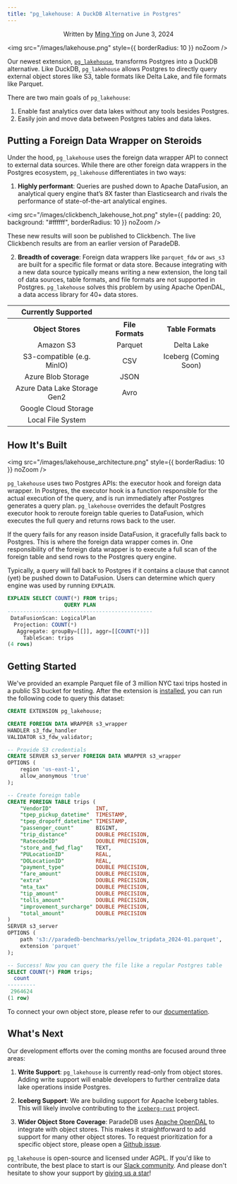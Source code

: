 ```yaml
---
title: "pg_lakehouse: A DuckDB Alternative in Postgres"
---
```


<p align="center">
  Written by <a href="https://www.linkedin.com/in/ming-ying">Ming Ying</a> on
  June 3, 2024
</p>

<img src="/images/lakehouse.png" style={{ borderRadius: 10 }} noZoom />

Our newest extension, [`pg_lakehouse`](https://github.com/paradedb/paradedb/tree/dev/pg_lakehouse), transforms Postgres into a DuckDB alternative. Like DuckDB, `pg_lakehouse` allows Postgres to directly 
query external object stores like S3, table formats like Delta Lake, and file formats like Parquet. 

There are two main goals of `pg_lakehouse`:

1. Enable fast analytics over data lakes without any tools besides Postgres.
2. Easily join and move data between Postgres tables and data lakes.  

## Putting a Foreign Data Wrapper on Steroids

Under the hood, `pg_lakehouse` uses the foreign data wrapper API to connect to external data sources. While there are other foreign data wrappers in the Postgres ecosystem, `pg_lakehouse` differentiates in two ways:

1. **Highly performant**: Queries are pushed down to Apache DataFusion, an analytical query engine that’s 8X faster than Elasticsearch and rivals the performance of state-of-the-art analytical engines.

<img
  src="/images/clickbench_lakehouse_hot.png"
  style={{ padding: 20, background: "#ffffff", borderRadius: 10 }}
  noZoom
/>

<Note>
These new results will soon be published to Clickbench. The live Clickbench results are from an earlier version of ParadeDB.
</Note>

2. **Breadth of coverage**: Foreign data wrappers like `parquet_fdw` or `aws_s3` are built for a specific file format or data store. Because integrating with a new data source typically means writing a new extension, the long tail of data sources, table formats, and file formats are not supported in Postgres. 
`pg_lakehouse` solves this problem by using Apache OpenDAL, a data access library for 40+ data stores.

<table
  id="table"
  style={{
    width: "100%",
    borderCollapse: "collapse",
    border: "0.75px solid #222",
    borderRadius: "10px"
  }}
>
  <tr style={{ display: "flex", color: "#efefef" }}>
    <th
      align="center"
      style={{ width: "100%", textAlign: "left", paddingLeft: 32, fontSize: 16 }}
    >
      Currently Supported
    </th>
  </tr>
  <tr style={{ display: "flex", borderBottom: "0.75px solid #222", color: "#efefef" }}>
    <th
      align="center"
      style={{ width: "34%", textAlign: "left", paddingLeft: 32 }}
    >
      Object Stores
    </th>
    <th
      align="center"
      style={{ width: "33%", textAlign: "left", paddingLeft: 32  }}
    >
      File Formats
    </th>
    <th
      align="center"
      style={{ width: "33%", textAlign: "left", paddingLeft: 32  }}
    >
      Table Formats
    </th>
  </tr>
  <tr style={{ display: "flex" }}>
    <td
      align="center"
      style={{ width: "34%", borderBottom: "0.5px solid #1f1f1f", textAlign: "left", paddingLeft: 32 }}
    >
      Amazon S3
    </td>
    <td
      align="center"
      style={{ width: "33%", borderBottom: "0.5px solid #1f1f1f", textAlign: "left", paddingLeft: 32 }}
    >
      Parquet
    </td>
    <td
      align="center"
      style={{ width: "33%", borderBottom: "0.5px solid #1f1f1f", textAlign: "left", paddingLeft: 32 }}
    >
     Delta Lake 
    </td>
  </tr>
  <tr style={{ display: "flex" }}>
    <td
      align="center"
      style={{ width: "34%", borderBottom: "0.5px solid #1f1f1f", textAlign: "left", paddingLeft: 32 }}
    >
       S3-compatible (e.g. MinIO)
    </td>
    <td
      align="center"
      style={{ width: "33%", borderBottom: "0.5px solid #1f1f1f", textAlign: "left", paddingLeft: 32 }}
    >
      CSV
    </td>
    <td
      align="center"
      style={{ width: "33%", borderBottom: "0.5px solid #1f1f1f", textAlign: "left", paddingLeft: 32 }}
    >
        Iceberg (Coming Soon)
    </td>
  </tr>
  <tr style={{ display: "flex" }}>
    <td
      align="center"
      style={{ width: "34%", borderBottom: "0.5px solid #1f1f1f", textAlign: "left", paddingLeft: 32 }}
    >
       Azure Blob Storage
    </td>
    <td
      align="center"
      style={{ width: "33%", borderBottom: "0.5px solid #1f1f1f", textAlign: "left", paddingLeft: 32 }}
    >
      JSON
    </td>
    <td
      align="center"
      style={{ width: "33%", borderBottom: "0.5px solid #1f1f1f", textAlign: "left", paddingLeft: 32 }}
    >
    </td>
  </tr>
  <tr style={{ display: "flex" }}>
    <td
      align="center"
      style={{ width: "34%", borderBottom: "0.5px solid #1f1f1f", textAlign: "left", paddingLeft: 32 }}
    >
       Azure Data Lake Storage Gen2
    </td>
    <td
      align="center"
      style={{ width: "33%", borderBottom: "0.5px solid #1f1f1f", textAlign: "left", paddingLeft: 32 }}
    >
      Avro
    </td>
    <td
      align="center"
      style={{ width: "33%", borderBottom: "0.5px solid #1f1f1f", textAlign: "left", paddingLeft: 32 }}
    >
    </td>
  </tr>
  <tr style={{ display: "flex" }}>
    <td
      align="center"
      style={{ width: "34%", borderBottom: "0.5px solid #1f1f1f", textAlign: "left", paddingLeft: 32 }}
    >
        Google Cloud Storage
    </td>
    <td
      align="center"
      style={{ width: "33%", borderBottom: "0.5px solid #1f1f1f", textAlign: "left", paddingLeft: 32 }}
    >
    </td>
    <td
      align="center"
      style={{ width: "33%", borderBottom: "0.5px solid #1f1f1f", textAlign: "left", paddingLeft: 32 }}
    >
    </td>
  </tr>
  <tr style={{ display: "flex" }}>
    <td
      align="center"
      style={{ width: "34%", borderBottom: "0.5px solid #1f1f1f", textAlign: "left", paddingLeft: 32 }}
    >
        Local File System
    </td>
    <td
      align="center"
      style={{ width: "33%", borderBottom: "0.5px solid #1f1f1f", textAlign: "left", paddingLeft: 32 }}
    >
    </td>
    <td
      align="center"
      style={{ width: "33%", borderBottom: "0.5px solid #1f1f1f", textAlign: "left", paddingLeft: 32 }}
    >
    </td>
  </tr>
</table>

## How It's Built

<img src="/images/lakehouse_architecture.png" style={{ borderRadius: 10 }} noZoom />

`pg_lakehouse` uses two Postgres APIs: the executor hook and foreign data wrapper. In Postgres, the executor hook is a function responsible for the actual execution of the query, and
is run immediately after Postgres generates a query plan. `pg_lakehouse` overrides the default Postgres executor hook to reroute foreign table queries to DataFusion, which executes the 
full query and returns rows back to the user.

If the query fails for any reason inside DataFusion, it gracefully falls back to Postgres. This is where the foreign data wrapper comes in. One responsibility of the foreign
data wrapper is to execute a full scan of the foreign table and send rows to the Postgres query engine.

Typically, a query will fall back to Postgres if it contains a clause that cannot (yet) be pushed down to DataFusion. Users can determine which query engine was used by running
`EXPLAIN`.

```sql SQL
EXPLAIN SELECT COUNT(*) FROM trips;
                  QUERY PLAN
----------------------------------------------
 DataFusionScan: LogicalPlan
  Projection: COUNT(*)
   Aggregate: groupBy=[[]], aggr=[[COUNT(*)]]
     TableScan: trips
(4 rows)
```

## Getting Started

We've provided an example Parquet file of 3 million NYC taxi trips hosted in a public S3 bucket for testing. After the extension
is [installed](https://github.com/paradedb/paradedb/tree/dev/pg_search#installation), you can run the following code to query this dataset:

```sql
CREATE EXTENSION pg_lakehouse;

CREATE FOREIGN DATA WRAPPER s3_wrapper
HANDLER s3_fdw_handler
VALIDATOR s3_fdw_validator;

-- Provide S3 credentials
CREATE SERVER s3_server FOREIGN DATA WRAPPER s3_wrapper
OPTIONS (
    region 'us-east-1',
    allow_anonymous 'true'
);

-- Create foreign table
CREATE FOREIGN TABLE trips (
    "VendorID"              INT,
    "tpep_pickup_datetime"  TIMESTAMP,
    "tpep_dropoff_datetime" TIMESTAMP,
    "passenger_count"       BIGINT,
    "trip_distance"         DOUBLE PRECISION,
    "RatecodeID"            DOUBLE PRECISION,
    "store_and_fwd_flag"    TEXT,
    "PULocationID"          REAL,
    "DOLocationID"          REAL,
    "payment_type"          DOUBLE PRECISION,
    "fare_amount"           DOUBLE PRECISION,
    "extra"                 DOUBLE PRECISION,
    "mta_tax"               DOUBLE PRECISION,
    "tip_amount"            DOUBLE PRECISION,
    "tolls_amount"          DOUBLE PRECISION,
    "improvement_surcharge" DOUBLE PRECISION,
    "total_amount"          DOUBLE PRECISION
)
SERVER s3_server
OPTIONS (
    path 's3://paradedb-benchmarks/yellow_tripdata_2024-01.parquet',
    extension 'parquet'
);

-- Success! Now you can query the file like a regular Postgres table
SELECT COUNT(*) FROM trips;
  count
---------
 2964624
(1 row)
```

To connect your own object store, please refer to our [documentation](https://docs.paradedb.com/analytics/quickstart).

## What's Next

Our development efforts over the coming months are focused around three areas:

1. **Write Support**: `pg_lakehouse` is currently read-only from object stores. Adding write support will enable developers to 
further centralize data lake operations inside Postgres.

2. **Iceberg Support**: We are building support for Apache Iceberg tables. This will likely involve contributing to the [`iceberg-rust`](https://github.com/apache/iceberg-rust) 
project.

3. **Wider Object Store Coverage**: ParadeDB uses [Apache OpenDAL](https://github.com/apache/opendal) to integrate with object stores. This makes it
straightforward to add support for many other object stores. To request prioritization for a specific object store, please open a 
[Github issue](https://github.com/paradedb/paradedb/issues).

`pg_lakehouse` is open-source and licensed under AGPL. If you'd like to contribute, the best place to start is our
[Slack community](https://join.slack.com/t/paradedbcommunity/shared_invite/zt-217mordsh-ielS6BiZf7VW3rqKBFgAlQ). And please don't hesitate to show your support by
[giving us a star](https://github.com/paradedb/paradedb)!
